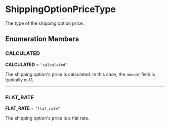 
# ShippingOptionPriceType

The type of the shipping option price.

## Enumeration Members

### CALCULATED

 **CALCULATED** = `"calculated"`

The shipping option's price is calculated. In this case, the `amount` field is typically `null`.

___

### FLAT\_RATE

 **FLAT\_RATE** = `"flat_rate"`

The shipping option's price is a flat rate.
